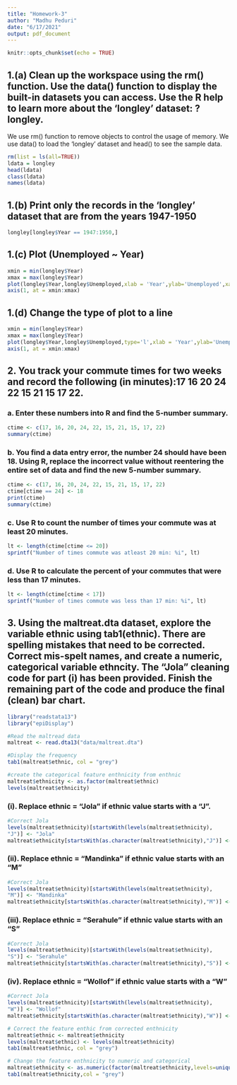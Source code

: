 ```yaml
---
title: "Homework-3"
author: "Madhu Peduri"
date: "6/17/2021"
output: pdf_document
---
```


```r
knitr::opts_chunk$set(echo = TRUE)
```
    
## 1.(a) Clean up the workspace using the rm() function. Use the data() function to display the built-in datasets you can access. Use the R help to learn more about the ‘longley’ dataset: ?longley. 

We use rm() function to remove objects to control the usage of memory.
We use data() to load the 'longley' dataset and head() to see the sample data.
\
```r
rm(list = ls(all=TRUE))
ldata = longley
head(ldata)
class(ldata)
names(ldata)
```

## 1.(b) Print only the records in the ‘longley’ dataset that are from the years 1947-1950

```r
longley[longley$Year == 1947:1950,]
```

## 1.(c) Plot (Unemployed ~ Year)

```r
xmin = min(longley$Year)
xmax = max(longley$Year)
plot(longley$Year,longley$Unemployed,xlab = 'Year',ylab='Unemployed',xaxt="n",xlim=c(xmin,xmax))
axis(1, at = xmin:xmax)
```

## 1.(d) Change the type of plot to a line

```r
xmin = min(longley$Year)
xmax = max(longley$Year)
plot(longley$Year,longley$Unemployed,type='l',xlab = 'Year',ylab='Unemployed',xaxt="n",xlim=c(xmin,xmax))
axis(1, at = xmin:xmax)
```

## 2. You track your commute times for two weeks and record the following (in minutes):17 16 20 24 22 15 21 15 17 22.

### a. Enter these numbers into R and find the 5-number summary.

```r
ctime <- c(17, 16, 20, 24, 22, 15, 21, 15, 17, 22)
summary(ctime)
```

### b. You find a data entry error, the number 24 should have been 18. Using R, replace the incorrect value without reentering the entire set of data and find the new 5-number summary.

```r
ctime <- c(17, 16, 20, 24, 22, 15, 21, 15, 17, 22)
ctime[ctime == 24] <- 18
print(ctime)
summary(ctime)
```

### c. Use R to count the number of times your commute was at least 20 minutes.

```r
lt <- length(ctime[ctime <= 20])
sprintf("Number of times commute was atleast 20 min: %i", lt)
```

### d. Use R to calculate the percent of your commutes that were less than 17 minutes.

```r
lt <- length(ctime[ctime < 17])
sprintf("Number of times commute was less than 17 min: %i", lt)
```

## 3. Using the maltreat.dta dataset, explore the variable ethnic using tab1(ethnic). There are spelling mistakes that need to be corrected. Correct mis-spelt names, and create a numeric, categorical variable ethncity. The “Jola” cleaning code for part (i) has been provided. Finish the remaining part of the code and produce the final (clean) bar chart.

```r
library("readstata13")
library("epiDisplay")

#Read the maltread data
maltreat <- read.dta13("data/maltreat.dta")

#Display the frequency
tab1(maltreat$ethnic, col = "grey")

#create the categorical feature enthnicity from enthnic
maltreat$ethnicity <- as.factor(maltreat$ethnic)
levels(maltreat$ethnicity)
```

### (i). Replace ethnic = “Jola” if ethnic value starts with a “J”.

```r
#Correct Jola
levels(maltreat$ethnicity)[startsWith(levels(maltreat$ethnicity),
"J")] <- "Jola"
maltreat$ethnicity[startsWith(as.character(maltreat$ethnicity),"J")] <- "Jola"
```

### (ii). Replace ethnic = “Mandinka” if ethnic value starts with an “M”

```r
#Correct Jola
levels(maltreat$ethnicity)[startsWith(levels(maltreat$ethnicity),
"M")] <- "Mandinka"
maltreat$ethnicity[startsWith(as.character(maltreat$ethnicity),"M")] <- "Mandinka"
```

### (iii). Replace ethnic = “Serahule” if ethnic value starts with an “S”

```r
#Correct Jola
levels(maltreat$ethnicity)[startsWith(levels(maltreat$ethnicity),
"S")] <- "Serahule"
maltreat$ethnicity[startsWith(as.character(maltreat$ethnicity),"S")] <- "Serahule"
```

### (iv). Replace ethnic = “Wollof” if ethnic value starts with a “W”

```r
#Correct Jola
levels(maltreat$ethnicity)[startsWith(levels(maltreat$ethnicity),
"W")] <- "Wollof"
maltreat$ethnicity[startsWith(as.character(maltreat$ethnicity),"W")] <- "Wollof"

# Correct the feature enthic from corrected enthnicity
maltreat$ethnic <- maltreat$ethnicity
levels(maltreat$ethnic) <- levels(maltreat$ethnicity)
tab1(maltreat$ethnic, col = "grey")

# Change the feature enthnicity to numeric and categorical
maltreat$ethnicity <- as.numeric(factor(maltreat$ethnicity,levels=unique(maltreat$ethnic),exclude = NULL))
tab1(maltreat$ethnicity,col = "grey")
```
